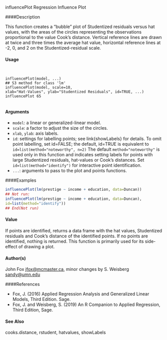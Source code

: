 
influencePlot Regression Influence Plot

####Description

This function creates a “bubble” plot of Studentized residuals versus hat values, with the areas of the circles representing the observations proportional to the value Cook’s distance. Vertical reference lines are drawn at twice and three times the average hat value, horizontal reference lines at -2, 0, and 2 on the Studentized-residual scale.

#### Usage
<pre><code>

influencePlot(model, ...)
## S3 method for class 'lm'
influencePlot(model, scale=10,
xlab="Hat-Values", ylab="Studentized Residuals", id=TRUE, ...)
influencePlot 65

</code></pre>

#### Arguments
* ``model``: a linear or generalized-linear model.
* ``scale``: a factor to adjust the size of the circles.
* ``xlab``, ``ylab``: axis labels.
* ``id``: settings for labelling points; see link{showLabels} for details. To omit point
labelling, set id=FALSE; the default, id=TRUE is equivalent to ``id=list(method="noteworthy", n=2)`` The default ``method="noteworthy"`` is used only in this function and indicates setting labels for points with large Studentized residuals, hat-values or Cook’s distances. Set ``id=list(method="identify")`` for interactive point identification.
* ``...``: arguments to pass to the plot and points functions.


####Examples

```r

influencePlot(lm(prestige ~ income + education, data=Duncan))
## Not run:
influencePlot(lm(prestige ~ income + education, data=Duncan),
id=list(method="identify"))
## End(Not run)
```
#### Value
If points are identified, returns a data frame with the hat values, Studentized residuals and Cook’s distance of the identified points. If no points are identified, nothing is returned. This function is primarily used for its side-effect of drawing a plot.

#### Author(s)

John Fox <jfox@mcmaster.ca>, minor changes by S. Weisberg <sandy@umn.edu>

####References

* Fox, J. (2016) Applied Regression Analysis and Generalized Linear Models, Third Edition. Sage.
* Fox, J. and Weisberg, S. (2019) An R Companion to Applied Regression, Third Edition, Sage.

#### See Also
cooks.distance, rstudent, hatvalues, showLabels
